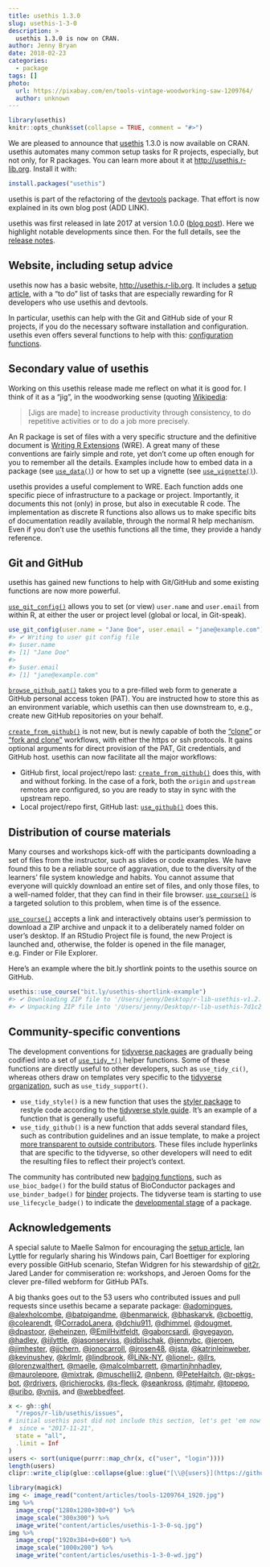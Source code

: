 ```yaml
---
title: usethis 1.3.0
slug: usethis-1-3-0
description: >
  usethis 1.3.0 is now on CRAN.
author: Jenny Bryan
date: 2018-02-23
categories:
  - package
tags: []
photo:
  url: https://pixabay.com/en/tools-vintage-woodworking-saw-1209764/
  author: unknown
---
```


```r
library(usethis)
knitr::opts_chunk$set(collapse = TRUE, comment = "#>")
```

We are pleased to announce that [usethis](http://usethis.r-lib.org) 1.3.0 is now available on CRAN. usethis automates many common setup tasks for R projects, especially, but not only, for R packages. You can learn more about it at <http://usethis.r-lib.org>. Install it with:

```r
install.packages("usethis")
```

usethis is part of the refactoring of the [devtools](https://github.com/r-lib/devtools#readme) package. That effort is now explained in its own blog post (ADD LINK).

usethis was first released in late 2017 at version 1.0.0 ([blog post](https://www.tidyverse.org/articles/2017/11/usethis-1.0.0/)). Here we highlight notable developments since then. For the full details, see the [release notes](https://github.com/r-lib/usethis/releases/tag/v1.3.0).

## Website, including setup advice

usethis now has a basic website, <http://usethis.r-lib.org>. It includes a [setup article](http://usethis.r-lib.org/articles/articles/usethis-setup.html), with a "to do"  list of tasks that are especially rewarding for R developers who use usethis and devtools.

In particular, usethis can help with the Git and GitHub side of your R projects, if you do the necessary software installation and configuration. usethis even offers several functions to help with this: [configuration functions](http://usethis.r-lib.org/reference/index.html#section-configuration).

## Secondary value of usethis

Working on this usethis release made me reflect on what it is good for. I think of it as a "jig", in the woodworking sense (quoting [Wikipedia](https://en.wikipedia.org/wiki/Jig_(tool)):

> [Jigs are made] to increase productivity through consistency, to do repetitive activities or to do a job more precisely.

An R package is set of files with a very specific structure and the definitive document is [Writing R Extensions](https://cran.r-project.org/doc/manuals/r-release/R-exts.html) (WRE). A great many of these conventions are fairly simple and rote, yet don't come up often enough for you to remember all the details. Examples include how to embed data in a package (see [`use_data()`](http://usethis.r-lib.org/reference/use_data.html)) or how to set up a vignette (see [`use_vignette()`](http://usethis.r-lib.org/reference/use_vignette.html)).

usethis provides a useful complement to WRE. Each function adds one specific piece of infrastructure to a package or project. Importantly, it documents this not (only) in prose, but also in executable R code. The implementation as discrete R functions also allows us to make specific bits of documentation readily available, through the normal R help mechanism. Even if you don't use the usethis functions all the time, they provide a handy reference.

## Git and GitHub

usethis has gained new functions to help with Git/GitHub and some existing functions are now more powerful.

[`use_git_config()`](http://usethis.r-lib.org/reference/use_git_config.html) allows you to set (or view) `user.name` and `user.email` from within R, at either the user or project level (global or local, in Git-speak).

``` r
use_git_config(user.name = "Jane Doe", user.email = "jane@example.com")
#> ✔ Writing to user git config file
#> $user.name
#> [1] "Jane Doe"
#> 
#> $user.email
#> [1] "jane@example.com"
```

[`browse_github_pat()`](http://usethis.r-lib.org/reference/browse_github_pat.html) takes you to a pre-filled web form to generate a GitHub personal access token (PAT). You are instructed how to store this as an environment variable, which usethis can then use downstream to, e.g., create new GitHub repositories on your behalf.

[`create_from_github()`](http://usethis.r-lib.org/reference/create_from_github.html) is not new, but is newly capable of both the ["clone"](https://help.github.com/articles/cloning-a-repository/) or ["fork and clone"](https://help.github.com/articles/fork-a-repo/) workflows, with either the https or ssh protocols. It gains optional arguments for direct provision of the PAT, Git credentials, and GitHub host. usethis can now facilitate all the major workflows:

  * GitHub first, local project/repo last: [`create_from_github()`](http://usethis.r-lib.org/reference/create_from_github.html) does this, with and without forking. In the case of a fork, both the `origin` and `upstream` remotes are configured, so you are ready to stay in sync with the upstream repo.
  * Local project/repo first, GitHub last: [`use_github()`](http://usethis.r-lib.org/reference/use_github.html) does this.

## Distribution of course materials

Many courses and workshops kick-off with the participants downloading a set of files from the instructor, such as slides or code examples. We have found this to be a reliable source of aggravation, due to the diversity of the learners' file system knowledge and habits. You cannot assume that everyone will quickly download an entire set of files, and only those files, to a well-named folder, that they can find in their file browser. [`use_course()`](http://usethis.r-lib.org/reference/use_course.html) is a targeted solution to this problem, when time is of the essence.

[`use_course()`](http://usethis.r-lib.org/reference/use_course.html) accepts a link and interactively obtains user's permission to download a ZIP archive and unpack it to a deliberately named folder on user's desktop. If an RStudio Project file is found, the new Project is launched and, otherwise, the folder is opened in the file manager, e.g. Finder or File Explorer.

Here's an example where the bit.ly shortlink points to the usethis source on GitHub.

``` r
usethis::use_course("bit.ly/usethis-shortlink-example")
#> ✔ Downloading ZIP file to '/Users/jenny/Desktop/r-lib-usethis-v1.2.0-93-g7d1c255.zip'
#> ✔ Unpacking ZIP file into '/Users/jenny/Desktop/r-lib-usethis-7d1c255/' (272 files extracted)
```

## Community-specific conventions

The development conventions for [tidyverse packages](https://www.tidyverse.org/packages/) are gradually being codified into a set of [`use_tidy_*()`](http://usethis.r-lib.org/reference/tidyverse.html) helper functions. Some of these functions are directly useful to other developers, such as `use_tidy_ci()`, whereas others draw on templates very specific to the [tidyverse organization](https://github.com/tidyverse/), such as `use_tidy_support()`.

   * `use_tidy_style()` is a new function that uses the [styler package](http://styler.r-lib.org) to restyle code according to the [tidyverse style guide](http://style.tidyverse.org). It's an example of a function that is generally useful.
   * `use_tidy_github()` is a new function that adds several standard files, such as contribution guidelines and an issue template, to make a project [more transparent to outside contributors](https://help.github.com/articles/helping-people-contribute-to-your-project/). These files include hyperlinks that are specific to the tidyverse, so other developers will need to edit the resulting files to reflect their project's context.

The community has contributed new [badging functions](http://usethis.r-lib.org/reference/badges.html), such as `use_bioc_badge()` for the build status of BioConductor packages and `use_binder_badge()` for [binder](https://mybinder.org) projects. The tidyverse team is starting to use `use_lifecycle_badge()` to indicate the [developmental stage](https://www.tidyverse.org/lifecycle/) of a package.

## Acknowledgements

A special salute to Maelle Salmon for encouraging the [setup article](http://usethis.r-lib.org/articles/articles/usethis-setup.html), Ian Lyttle for regularly sharing his Windows pain, Carl Boettiger for exploring every possible GitHub scenario, Stefan Widgren for his stewardship of [git2r](https://github.com/ropensci/git2r), Jared Lander for commiseration re: workshops, and Jeroen Ooms for the clever pre-filled webform for GitHub PATs.

A big thanks goes out to the 53 users who contributed issues and pull requests since usethis became a separate package:
[\@adomingues](https://github.com/adomingues), [\@alexholcombe](https://github.com/alexholcombe), [\@batpigandme](https://github.com/batpigandme), [\@benmarwick](https://github.com/benmarwick), [\@bhaskarvk](https://github.com/bhaskarvk), [\@cboettig](https://github.com/cboettig), [\@colearendt](https://github.com/colearendt), [\@CorradoLanera](https://github.com/CorradoLanera), [\@dchiu911](https://github.com/dchiu911), [\@dhimmel](https://github.com/dhimmel), [\@dougmet](https://github.com/dougmet), [\@dpastoor](https://github.com/dpastoor), [\@eheinzen](https://github.com/eheinzen), [\@EmilHvitfeldt](https://github.com/EmilHvitfeldt), [\@gaborcsardi](https://github.com/gaborcsardi), [\@gvegayon](https://github.com/gvegayon), [\@hadley](https://github.com/hadley), [\@ijlyttle](https://github.com/ijlyttle), [\@jasonserviss](https://github.com/jasonserviss), [\@jdblischak](https://github.com/jdblischak), [\@jennybc](https://github.com/jennybc), [\@jeroen](https://github.com/jeroen), [\@jimhester](https://github.com/jimhester), [\@jjchern](https://github.com/jjchern), [\@jonocarroll](https://github.com/jonocarroll), [\@jrosen48](https://github.com/jrosen48), [\@jsta](https://github.com/jsta), [\@katrinleinweber](https://github.com/katrinleinweber), [\@kevinushey](https://github.com/kevinushey), [\@krlmlr](https://github.com/krlmlr), [\@lindbrook](https://github.com/lindbrook), [\@LiNk-NY](https://github.com/LiNk-NY), [\@lionel-](https://github.com/lionel-), [\@llrs](https://github.com/llrs), [\@lorenzwalthert](https://github.com/lorenzwalthert), [\@maelle](https://github.com/maelle), [\@malcolmbarrett](https://github.com/malcolmbarrett), [\@martinjhnhadley](https://github.com/martinjhnhadley), [\@maurolepore](https://github.com/maurolepore), [\@mixtrak](https://github.com/mixtrak), [\@muschellij2](https://github.com/muschellij2), [\@nbenn](https://github.com/nbenn), [\@PeteHaitch](https://github.com/PeteHaitch), [\@r-pkgs-bot](https://github.com/r-pkgs-bot), [\@rdrivers](https://github.com/rdrivers), [\@richierocks](https://github.com/richierocks), [\@s-fleck](https://github.com/s-fleck), [\@seankross](https://github.com/seankross), [\@tjmahr](https://github.com/tjmahr), [\@topepo](https://github.com/topepo), [\@uribo](https://github.com/uribo), [\@vnijs](https://github.com/vnijs), and [\@webbedfeet](https://github.com/webbedfeet).

```r
x <- gh::gh(
  "/repos/r-lib/usethis/issues",
# initial usethis post did not include this section, let's get 'em now  
#  since = "2017-11-21",
  state = "all",
  .limit = Inf
)
users <- sort(unique(purrr::map_chr(x, c("user", "login"))))
length(users)
clipr::write_clip(glue::collapse(glue::glue("[\\@{users}](https://github.com/{users})"), ", ", last = ", and "))
```

```r
library(magick)
img <- image_read("content/articles/tools-1209764_1920.jpg")
img %>% 
  image_crop("1280x1280+300+0") %>% 
  image_scale("300x300") %>% 
  image_write("content/articles/usethis-1-3-0-sq.jpg")
img %>% 
  image_crop("1920x384+0+600") %>% 
  image_scale("1000x200") %>% 
  image_write("content/articles/usethis-1-3-0-wd.jpg")
```

